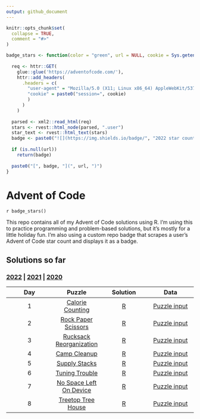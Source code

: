 ```yaml
---
output: github_document
---
```


<!-- README.md is generated from README.Rmd. Please edit that file -->

```r
knitr::opts_chunk$set(
  collapse = TRUE,
  comment = "#>"
)
```

```r
badge_stars <- function(color = "green", url = NULL, cookie = Sys.getenv("ADVENT_COOKIE_2022")) {
  
  req <- httr::GET(
    glue::glue('https://adventofcode.com/'),
    httr::add_headers(
      .headers = c(
        "user-agent" = "Mozilla/5.0 (X11; Linux x86_64) AppleWebKit/537.36 (KHTML, like Gecko) Chrome/87.0.4280.88 Safari/537.36",
        "cookie" = paste0("session=", cookie)
        )
      )
    )
  
  parsed <- xml2::read_html(req)
  stars <- rvest::html_node(parsed, ".user")
  star_text <- rvest::html_text(stars)
  badge <- paste0("![](https://img.shields.io/badge/", "2022 star count", "-", star_text, "-", color, ".svg)")
  
  if (is.null(url))
    return(badge)
  
  paste0("[", badge, "](", url, ")")
}
```

# Advent of Code

<!-- badges: start -->
`r badge_stars()`
<!-- badges: end -->

This repo contains all of my Advent of Code solutions using R. I'm using this to practice programming and problem-based solutions, but it's mostly for a little holiday fun. I'm also using a custom repo badge that scrapes a user's Advent of Code star count and displays it as a badge.

## Solutions so far
### [2022](R/2022) | [2021](R/2021) | [2020](R/2020)

| Day | Puzzle | Solution | Data |
| :---: | :---: | :---: | :---: | 
| 1 | [Calorie Counting](https://adventofcode.com/2022/day/1) | [R](R/2022/day01.R) | [Puzzle input](data/2022/day01.txt)
| 2 | [Rock Paper Scissors](https://adventofcode.com/2022/day/2) | [R](R/2022/day02.R) | [Puzzle input](data/2022/day02.txt)
| 3 | [Rucksack Reorganization](https://adventofcode.com/2022/day/3) | [R](R/2022/day03.R) | [Puzzle input](data/2022/day03.txt)
| 4 | [Camp Cleanup](https://adventofcode.com/2022/day/4) | [R](R/2022/day04.R) | [Puzzle input](data/2022/day04.txt)
| 5 | [Supply Stacks](https://adventofcode.com/2022/day/5) | [R](R/2022/day05.R) | [Puzzle input](data/2022/day05.txt)
| 6 | [Tuning Trouble](https://adventofcode.com/2022/day/6) | [R](R/2022/day06.R) | [Puzzle input](data/2022/day06.txt)
| 7 | [No Space Left On Device](https://adventofcode.com/2022/day/7) | [R](R/2022/day07.R) | [Puzzle input](data/2022/day07.txt)
| 8 | [Treetop Tree House](https://adventofcode.com/2022/day/8) | [R](R/2022/day08.R) | [Puzzle input](data/2022/day08.txt)
